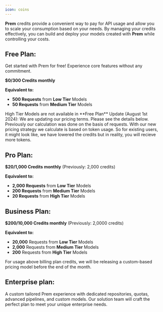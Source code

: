 ```yaml
---
icon: coins
---
```

 <Card title = "How credits work:" icon="coins" iconType="duotone" color="#ca8b04">**Prem** credits provide a convenient way to pay for API usage and allow you to scale your consumption based on your needs. By managing your credits effectively, you can build and deploy your models created with **Prem** while controlling your costs.</Card>

 
## Free Plan:

Get started with Prem for free! Experience core features without any commitment.

**$0/300 Credits monthly**

**Equivalent to:**

- **500 Requests** from **Low Tier** Models 
- **50 Requests** from **Medium Tier** Models
<Warning>
High Tier Models are not available in **Free Plan**
</Warning> 

<Note>
Update (August 1st 2024): We are updating our pricing terms. Please see the details below. Previously our
calculation was done on the basis of requests. With our new pricing strategy we calculate is based on token
usage. So for existing users, it might look like, we have lowered the credits but in reality, you will recieve
more tokens. 
</Note>

## Pro Plan: 

**$20/1,000 Credits monthly** (Previously: 2,000 credits)

**Equivalent to:**

- **2,000 Requests** from **Low Tier** Models
- **200 Requests** from **Medium Tier** Models  
- **20 Requests** from **High Tier** Models

## Business Plan: 

**$200/10,000 Credits monthly** (Previously: 2,0000 credits)

**Equivalent to:**

- **20,000** Requests from **Low Tier** Models
- **2,000** Requests from **Medium Tier** Models 
- **200** Requests from **High Tier** Models

<Note>For usage above billing plan credits, we will be releasing a custom-based pricing model before the end of the month.</Note>

## Enterprise plan:

A custom tailored Prem experience with dedicated repositories, quotas, advanced pipelines, and custom models. Our solution team will craft the perfect plan to meet your unique enterprise needs.
